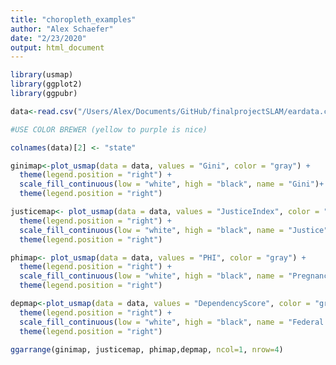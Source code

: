 ```yaml
---
title: "choropleth_examples"
author: "Alex Schaefer"
date: "2/23/2020"
output: html_document
---
```


```r

library(usmap)
library(ggplot2)
library(ggpubr)

data<-read.csv("/Users/Alex/Documents/GitHub/finalprojectSLAM/eardata.csv")

#USE COLOR BREWER (yellow to purple is nice)

colnames(data)[2] <- "state"

ginimap<-plot_usmap(data = data, values = "Gini", color = "gray") + 
  theme(legend.position = "right") + 
  scale_fill_continuous(low = "white", high = "black", name = "Gini")+ 
  theme(legend.position = "right")

justicemap<- plot_usmap(data = data, values = "JusticeIndex", color = "gray") + 
  theme(legend.position = "right") + 
  scale_fill_continuous(low = "white", high = "black", name = "Justice")+ 
  theme(legend.position = "right")

phimap<- plot_usmap(data = data, values = "PHI", color = "gray") + 
  theme(legend.position = "right") + 
  scale_fill_continuous(low = "white", high = "black", name = "Pregnancy Health")+ 
  theme(legend.position = "right")

depmap<-plot_usmap(data = data, values = "DependencyScore", color = "gray") + 
  theme(legend.position = "right") + 
  scale_fill_continuous(low = "white", high = "black", name = "Federal Dependency")+ 
  theme(legend.position = "right")


```


```r

ggarrange(ginimap, justicemap, phimap,depmap, ncol=1, nrow=4)


```


```r
```


```r
```


```r
```

